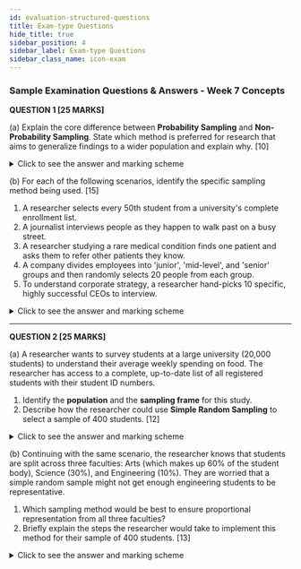 ```yaml
---
id: evaluation-structured-questions
title: Exam-type Questions
hide_title: true
sidebar_position: 4
sidebar_label: Exam-type Questions
sidebar_class_name: icon-exam
---
```


<ModuleBanner />


### **Sample Examination Questions & Answers - Week 7 Concepts**

**QUESTION 1 [25 MARKS]**

(a) Explain the core difference between **Probability Sampling** and **Non-Probability Sampling**. State which method is preferred for research that aims to generalize findings to a wider population and explain why.
[10]

<details>
<summary>Click to see the answer and marking scheme</summary>

**Answer:**

The core difference lies in **randomization**. In **Probability Sampling**, every member of the population has a known, non-zero chance of being selected. The selection process is random, which minimizes bias. In **Non-Probability Sampling**, the selection is non-random and is based on criteria like convenience or the researcher's judgment; not everyone has a chance to be included.

**Probability sampling** is strongly preferred for research that aims to generalize findings.

**Reason:** Because the sample is selected randomly, it is more likely to be representative of the entire population. This representativeness allows researchers to have confidence that the findings from the sample (e.g., the average opinion) accurately reflect the findings they would get if they could study the entire population, within a certain margin of error.

**Marking Scheme:**
* [4 Marks] - For correctly explaining the core difference (random vs. non-random selection).
* [2 Marks] - For correctly identifying Probability Sampling as the method for generalization.
* [4 Marks] - For clearly explaining *why* it's better for generalization (reduces bias, leads to a more representative sample).

</details>

(b) For each of the following scenarios, identify the specific sampling method being used.
[15]

1. A researcher selects every 50th student from a university's complete enrollment list.
2. A journalist interviews people as they happen to walk past on a busy street.
3. A researcher studying a rare medical condition finds one patient and asks them to refer other patients they know.
4. A company divides employees into 'junior', 'mid-level', and 'senior' groups and then randomly selects 20 people from each group.
5. To understand corporate strategy, a researcher hand-picks 10 specific, highly successful CEOs to interview.

<details>
<summary>Click to see the answer and marking scheme</summary>

**Answer:**

1. **Systematic Sampling**
2. **Convenience Sampling**
3. **Snowball Sampling**
4. **Stratified Sampling**
5. **Purposive (or Judgmental) Sampling**

**Marking Scheme:**
* [3 Marks] - For each correctly identified sampling method (Total of 15 marks).

</details>

---

**QUESTION 2 [25 MARKS]**

(a) A researcher wants to survey students at a large university (20,000 students) to understand their average weekly spending on food. The researcher has access to a complete, up-to-date list of all registered students with their student ID numbers.

1. Identify the **population** and the **sampling frame** for this study.
2. Describe how the researcher could use **Simple Random Sampling** to select a sample of 400 students.
[12]

<details>
<summary>Click to see the answer and marking scheme</summary>

**Answer:**

**1. Population and Sampling Frame:**
* **Population:** All 20,000 registered students at the large university.
* **Sampling Frame:** The complete, up-to-date list of all registered students with their ID numbers.

**2. Simple Random Sampling Method:**
The researcher would assign a number to each of the 20,000 students in the list (or use their existing student IDs). They would then use a computer program (like a random number generator in SPSS, Excel, or a dedicated website) to generate a list of 400 unique random numbers between 1 and 20,000. The students whose numbers correspond to the randomly generated numbers would be selected for the sample. Every student has an equal chance of being selected.

**Marking Scheme:**
* [4 Marks] - For correctly identifying both the population and sampling frame.
* [4 Marks] - For describing the process of assigning numbers to the population.
* [4 Marks] - For explaining the use of a random number generator to select the final sample.

</details>

(b) Continuing with the same scenario, the researcher knows that students are split across three faculties: Arts (which makes up 60% of the student body), Science (30%), and Engineering (10%). They are worried that a simple random sample might not get enough engineering students to be representative.

1. Which sampling method would be best to ensure proportional representation from all three faculties?
2. Briefly explain the steps the researcher would take to implement this method for their sample of 400 students.
[13]

<details>
<summary>Click to see the answer and marking scheme</summary>

**Answer:**

**1. Best Sampling Method:** **Stratified Sampling**.

**2. Implementation Steps:**
* **Step 1: Divide into Strata:** The researcher would first divide the entire sampling frame of 20,000 students into three separate lists (strata) based on their faculty: one list for Arts, one for Science, and one for Engineering.
* **Step 2: Calculate Proportional Sample Sizes:** They would calculate how many students to select from each stratum to match the population proportions:
  * Arts: 60% of 400 = 240 students.
  * Science: 30% of 400 = 120 students.
  * Engineering: 10% of 400 = 40 students.
* **Step 3: Perform Simple Random Sampling:** The researcher would then perform a separate simple random sample within each stratum. They would randomly select 240 students from the Arts list, 120 students from the Science list, and 40 students from the Engineering list.

This process ensures the final sample of 400 students accurately reflects the faculty proportions of the entire university.

**Marking Scheme:**
* [3 Marks] - For correctly identifying Stratified Sampling.
* [4 Marks] - For explaining the first step: dividing the population into strata.
* [3 Marks] - For correctly calculating the proportional sample sizes for each stratum.
* [3 Marks] - For explaining the final step: performing simple random sampling within each stratum.

</details>
